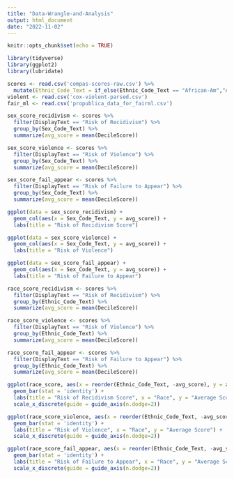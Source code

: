 ```yaml
---
title: "Data-Wrangle-and-Analysis"
output: html_document
date: "2022-11-02"
---
```


```r
knitr::opts_chunk$set(echo = TRUE)
```

```r
library(tidyverse)
library(ggplot2)
library(lubridate)
```

```r
scores <- read.csv('compas-scores-raw.csv') %>%
  mutate(Ethnic_Code_Text = if_else(Ethnic_Code_Text == "African-Am","African-American", Ethnic_Code_Text))
violent <- read.csv('cox-violent-parsed.csv')
fair_ml <- read.csv('propublica_data_for_fairml.csv')
```

```r
sex_score_recidivism <- scores %>%
  filter(DisplayText == "Risk of Recidivism") %>%
  group_by(Sex_Code_Text) %>%
  summarize(avg_score = mean(DecileScore))

sex_score_violence <- scores %>%
  filter(DisplayText == "Risk of Violence") %>%
  group_by(Sex_Code_Text) %>%
  summarize(avg_score = mean(DecileScore))

sex_score_fail_appear <- scores %>%
  filter(DisplayText == "Risk of Failure to Appear") %>%
  group_by(Sex_Code_Text) %>%
  summarize(avg_score = mean(DecileScore))
```

```r
ggplot(data = sex_score_recidivism) +
  geom_col(aes(x = Sex_Code_Text, y = avg_score)) +
  labs(title = "Risk of Recidivism Score")

ggplot(data = sex_score_violence) +
  geom_col(aes(x = Sex_Code_Text, y = avg_score)) +
  labs(title = "Risk of Violence")

ggplot(data = sex_score_fail_appear) +
  geom_col(aes(x = Sex_Code_Text, y = avg_score)) +
  labs(title = "Risk of Failure to Appear")
```

```r
race_score_recidivism <- scores %>%
  filter(DisplayText == "Risk of Recidivism") %>%
  group_by(Ethnic_Code_Text) %>%
  summarize(avg_score = mean(DecileScore))

race_score_violence <- scores %>%
  filter(DisplayText == "Risk of Violence") %>%
  group_by(Ethnic_Code_Text) %>%
  summarize(avg_score = mean(DecileScore))

race_score_fail_appear <- scores %>%
  filter(DisplayText == "Risk of Failure to Appear") %>%
  group_by(Ethnic_Code_Text) %>%
  summarize(avg_score = mean(DecileScore))
```

``` r
ggplot(race_score, aes(x = reorder(Ethnic_Code_Text, -avg_score), y = avg_score, fill = Ethnic_Code_Text)) +
  geom_bar(stat = 'identity') +
  labs(title = "Risk of Recidivism Score", x = "Race", y = "Average Score") +
  scale_x_discrete(guide = guide_axis(n.dodge=2))

ggplot(race_score_violence, aes(x = reorder(Ethnic_Code_Text, -avg_score), y = avg_score, fill = Ethnic_Code_Text)) +
  geom_bar(stat = 'identity') +
  labs(title = "Risk of Violence", x = "Race", y = "Average Score") +
  scale_x_discrete(guide = guide_axis(n.dodge=2))

ggplot(race_score_fail_appear, aes(x = reorder(Ethnic_Code_Text, -avg_score), y = avg_score, fill = Ethnic_Code_Text)) +
  geom_bar(stat = 'identity') +
  labs(title = "Risk of Failure to Appear", x = "Race", y = "Average Score") +
  scale_x_discrete(guide = guide_axis(n.dodge=2))
```
